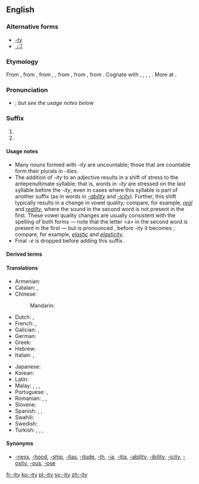 ==English==

===Alternative forms===
* [[-ty]]
* [[⠰⠽]]

===Etymology===
From {{etyl|fr|en}} {{term|-ité||lang=fr}}, from {{etyl|frm|en}} {{term|-ité|lang=frm}}, from {{etyl|fro|en}} {{term|-ete|lang=fro}}, {{term|-eteit||-ity|lang=fro}}, from {{etyl|la|en}} {{term|-itatem|-itātem|lang=la}}, from {{term|-itas|-itās|lang=la}}, from {{etyl|ine-pro|en}} {{term/t|ine-pro|*-it-|pos=suffix}}. Cognate with {{etyl|got|-}} {{term|-𐌹𐌸𐌰||-th|tr=-iþa|lang=got}}, {{etyl|goh|-}} {{term|-ida||-th|lang=goh}}, {{etyl|ang|-}} {{term|-þo|lang=ang}}, {{term|-þu|lang=ang}}, {{term|-þ||-th|lang=ang}}. More at {{l/en|-th}}.

===Pronunciation===
* {{IPA|[ɪtɪ]}}; ''but see the usage notes below''

===Suffix===
{{en-suffix}}

# {{non-gloss definition|Used to form a noun from an adjective; especially, to form the noun referring to the state, property, or quality of conforming to the adjective's description.}}
# {{non-gloss definition|Used to form other nouns, especially abstract nouns.}} <!-- such as [[proclivity]] -->

====Usage notes====
* Many nouns formed with ''-ity'' are uncountable; those that are countable form their plurals in ''-ities''.
* The addition of ''-ity'' to an adjective results in a shift of stress to the antepenultimate syllable; that is, words in ''-ity'' are stressed on the last syllable before the ''-ity'', even in cases where this syllable is part of another suffix (as in words in ''[[-ability]]'' and ''[[-icity]]''). Further, this shift typically results in a change in vowel quality; compare, for example, ''[[real]]'' and ''[[reality]]'', where the sound {{IPAchar|[æ]}} in the second word is not present in the first. These vowel quality changes are usually consistent with the spelling of both forms — note that the letter &lt;a> in the second word ''is'' present in the first — but is pronounced {{IPAchar|[k]}}, before ''-ity'' it becomes {{IPAchar|[s]}}; compare, for example, ''[[elastic]]'' and ''[[elasticity]]''.
* Final ''-e'' is dropped before adding this suffix.

====Derived terms====
{{suffixsee|en}}

====Translations====
{{trans-top|Used to form nouns from adjectives.}}
* Armenian: {{t-|hy|-ություն|tr=-ut'yun}}
* Catalan: {{t-|ca|-itat|f}}, {{t-|ca|-tat|f}}
* Chinese:
*: Mandarin: {{t|cmn|性|tr=xìng|sc=Hans}}
* Dutch: {{t+|nl|-heid}}, {{t+|nl|-iteit|f}}
* French: {{t+|fr|-ité|f}}, {{t+|fr|-té|f}}
* Galician: {{t-|gl|-dade|f}}, {{t-|gl|-idade|f}}
* German: {{t+|de|-ität|f}}
* Greek: {{t+|el|-ότητα|f|tr=-otita}}
* Hebrew: {{t-|he|־ות|f|alt=־וּת|tr=-ut}}
* Italian: {{t-|it|-ità|f}}, {{t-|it|-tà|f}}
{{trans-mid}}
* Japanese: {{t+|ja|性|tr=sei|sc=Jpan}}
* Korean: {{t+|ko|성|tr=seong|sc=Kore}}
* Latin: {{t-|la|-itas|f}}
* Malay: {{t-|ms|-iti}}, {{t-|ms|-itet}}, {{t-|ms|-itas}}, {{t|ms|ke--an}}
* Portuguese: {{t+|pt|-idade|f}}, {{t+|pt|-dade|f}}
* Romanian: {{t-|ro|-itate|f}}, {{t-|ro|-tate|f}}, {{t-|ro|-ătate|f}}
* Slovene: {{t-|sl|-nost|f}}
* Spanish: {{t+|es|-idad|f}}, {{t+|es|-edad|f}}, {{t+|es|-dad|f}}
* Swahili: {{t|sw|u-}}
* Swedish: {{t+|sv|-het|c}}
* Turkish: {{t-|tr|-lük}}, {{t+|tr|-luk}}, {{t-|tr|-lık}}, {{t-|tr|-lik}}
{{trans-bottom}}

====Synonyms====
{{rfc|this list cannot be relied on. The specific etymologies should be specified}}
{{checksyns}}
* {{sense|used to form nouns from adjectives}} [[-ness]], [[-hood]], [[-ship]], [[-itas]], [[-itude]], [[-th]], [[-ia]], [[-itia]], [[-ability]], [[-ibility]], [[-icity]], [[-osity]], [[-ous]], [[-ose]]

[[fr:-ity]]
[[ko:-ity]]
[[pl:-ity]]
[[sv:-ity]]
[[zh:-ity]]